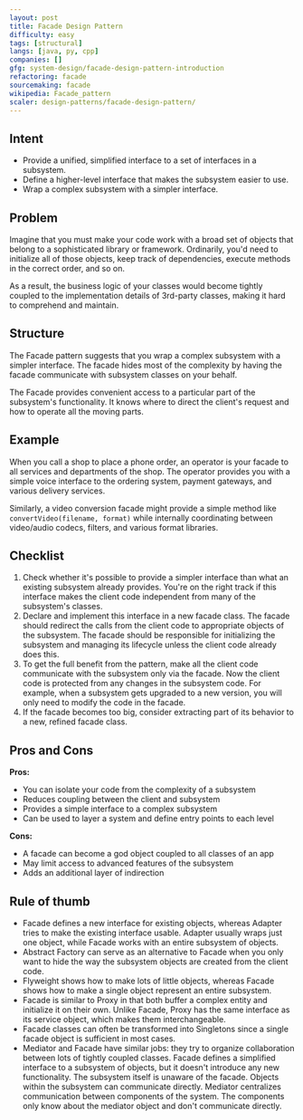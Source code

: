 ```yaml
---
layout: post
title: Facade Design Pattern
difficulty: easy
tags: [structural]
langs: [java, py, cpp]
companies: []
gfg: system-design/facade-design-pattern-introduction
refactoring: facade
sourcemaking: facade
wikipedia: Facade_pattern
scaler: design-patterns/facade-design-pattern/
---
```


## Intent
- Provide a unified, simplified interface to a set of interfaces in a subsystem.
- Define a higher-level interface that makes the subsystem easier to use.
- Wrap a complex subsystem with a simpler interface.

## Problem
Imagine that you must make your code work with a broad set of objects that belong to a sophisticated library or framework. Ordinarily, you'd need to initialize all of those objects, keep track of dependencies, execute methods in the correct order, and so on.

As a result, the business logic of your classes would become tightly coupled to the implementation details of 3rd-party classes, making it hard to comprehend and maintain.

## Structure

The Facade pattern suggests that you wrap a complex subsystem with a simpler interface. The facade hides most of the complexity by having the facade communicate with subsystem classes on your behalf.

<MdxImage src="https://refactoring.guru/images/patterns/diagrams/facade/structure-indexed.png" />

The Facade provides convenient access to a particular part of the subsystem's functionality. It knows where to direct the client's request and how to operate all the moving parts.

<MdxImage src="https://refactoring.guru/images/patterns/diagrams/facade/live-example.png" />

## Example

When you call a shop to place a phone order, an operator is your facade to all services and departments of the shop. The operator provides you with a simple voice interface to the ordering system, payment gateways, and various delivery services.

<MdxImage src="https://refactoring.guru/images/patterns/content/facade/facade-comic-1-2x.png" />

Similarly, a video conversion facade might provide a simple method like `convertVideo(filename, format)` while internally coordinating between video/audio codecs, filters, and various format libraries.

## Checklist

1. Check whether it's possible to provide a simpler interface than what an existing subsystem already provides. You're on the right track if this interface makes the client code independent from many of the subsystem's classes.
2. Declare and implement this interface in a new facade class. The facade should redirect the calls from the client code to appropriate objects of the subsystem. The facade should be responsible for initializing the subsystem and managing its lifecycle unless the client code already does this.
3. To get the full benefit from the pattern, make all the client code communicate with the subsystem only via the facade. Now the client code is protected from any changes in the subsystem code. For example, when a subsystem gets upgraded to a new version, you will only need to modify the code in the facade.
4. If the facade becomes too big, consider extracting part of its behavior to a new, refined facade class.

## Pros and Cons

**Pros:**
- You can isolate your code from the complexity of a subsystem
- Reduces coupling between the client and subsystem
- Provides a simple interface to a complex subsystem
- Can be used to layer a system and define entry points to each level

**Cons:**
- A facade can become a god object coupled to all classes of an app
- May limit access to advanced features of the subsystem
- Adds an additional layer of indirection

## Rule of thumb

- Facade defines a new interface for existing objects, whereas Adapter tries to make the existing interface usable. Adapter usually wraps just one object, while Facade works with an entire subsystem of objects.
- Abstract Factory can serve as an alternative to Facade when you only want to hide the way the subsystem objects are created from the client code.
- Flyweight shows how to make lots of little objects, whereas Facade shows how to make a single object represent an entire subsystem.
- Facade is similar to Proxy in that both buffer a complex entity and initialize it on their own. Unlike Facade, Proxy has the same interface as its service object, which makes them interchangeable.
- Facade classes can often be transformed into Singletons since a single facade object is sufficient in most cases.
- Mediator and Facade have similar jobs: they try to organize collaboration between lots of tightly coupled classes. Facade defines a simplified interface to a subsystem of objects, but it doesn't introduce any new functionality. The subsystem itself is unaware of the facade. Objects within the subsystem can communicate directly. Mediator centralizes communication between components of the system. The components only know about the mediator object and don't communicate directly.
